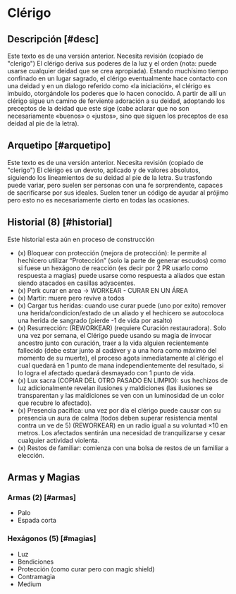 
# Clérigo

<Bleed>
  <Screenshot src={placeholderImage} alt="placeholder" full />
</Bleed>

## Descripción [#desc]

<Callout type="warning" emoji="🔎">
  Este texto es de una versión anterior. Necesita revisión (copiado de
  "clerigo")
</Callout>
El clérigo deriva sus poderes de la luz y el orden (nota: puede usarse cualquier
deidad que se crea apropiada). Estando muchísimo tiempo confinado en un lugar sagrado,
el clérigo eventualmente hace contacto con una deidad y en un dialogo referido como
«la iniciación», el clérigo es imbuido, otorgándole los poderes que lo hacen conocido.
A partir de allí un clérigo sigue un camino de ferviente adoración a su deidad, adoptando
los preceptos de la deidad que este sige (cabe aclarar que no son necesariamente
«buenos» o «justos», sino que siguen los preceptos de esa deidad al pie de la letra).

## Arquetipo [#arquetipo]

<Callout type="warning" emoji="🔎">
  Este texto es de una versión anterior. Necesita revisión (copiado de
  "clerigo")
</Callout>
El clérigo es un devoto, aplicado y de valores absolutos, siguiendo los lineamientos
de su deidad al pie de la letra. Su trasfondo puede variar, pero suelen ser personas
con una fe sorprendente, capaces de sacrificarse por sus ideales. Suelen tener un
código de ayudar al prójimo pero esto no es necesariamente cierto en todas las ocasiones.

## Historial (8) [#historial]

<Callout type="error" emoji="⛔">
  Este historial esta aún en proceso de construcción
</Callout>

- (x) Bloquear con protección (mejora de protección): le permite al hechicero utilizar “Protección” (solo la parte de generar escudos) como si fuese un hexágono de reacción (es decir por 2 PR usarlo como respuesta a magias) puede usarse como respuesta a aliados que estan siendo atacados en casillas adyacentes.
- (x) Perk curar en area -> WORKEAR - CURAR EN UN ÁREA
- (x) Martir: muere pero revive a todos
- (x) Cargar tus heridas: cuando use curar puede (uno por exito) remover una herida/condicion/estado de un aliado y el hechicero se autocoloca una herida de sangrado (pierde -1 de vida por asalto)
- (x) Resurrección: (REWORKEAR) (requiere Curación restauradora). Solo una vez por semana, el Clérigo puede usando su magia de invocar ancestro junto con curación, traer a la vida alguien recientemente fallecido (debe estar junto al cadáver y a una hora como máximo del momento de su muerte), el proceso agota inmediatamente al clérigo el cual quedará en 1 punto de mana independientemente del resultado, si lo logra el afectado quedará desmayado con 1 punto de vida.
- (x) Lux sacra (COPIAR DEL OTRO PASADO EN LIMPIO): sus hechizos de luz adicionalmente revelan ilusiones y maldiciones (las ilusiones se transparentan y las maldiciones se ven con un luminosidad de un color que recubre lo afectado).
- (x) Presencia pacífica: una vez por día el clérigo puede causar con su presencia un aura de calma (todos deben superar resistencia mental contra un ve de 5) (REWORKEAR) en un radio igual a su voluntad ×10 en metros. Los afectados sentirán una necesidad de tranquilizarse y cesar cualquier actividad violenta.
- (x) Restos de familiar: comienza con una bolsa de restos de un familiar a elección.

## Armas y Magias

### Armas (2) [#armas]

- Palo
- Espada corta

### Hexágonos (5) [#magias]

- Luz
- Bendiciones
- Protección (como curar pero con magic shield)
- Contramagia
- Medium
